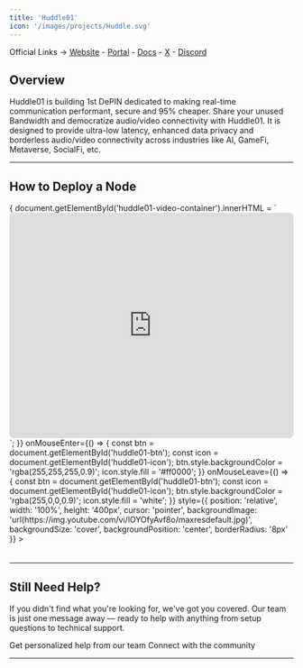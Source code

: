 ```yaml
---
title: 'Huddle01'
icon: '/images/projects/Huddle.svg'
---
```


Official Links → [Website](https://huddle01.com/) - [Portal](https://www.huddle01.network/) - [Docs](https://huddle01.com/media-node/documentation/drtc-network/media-node) - [X](https://x.com/huddle01com) - [Discord](https://discord.com/invite/huddle01)

## Overview

Huddle01 is building 1st DePIN dedicated to making real-time communication performant, secure and 95% cheaper. Share your unused Bandwidth and democratize audio/video connectivity with Huddle01. It is designed to provide ultra-low latency, enhanced data privacy and borderless audio/video connectivity across industries like AI, GameFi, Metaverse, SocialFi, etc.

---
## How to Deploy a Node
<Frame caption="">
  <div id="huddle01-video-container" style={{position: 'relative', width: '100%', height: '400px'}}>
    <div 
      onClick={() => {
        document.getElementById('huddle01-video-container').innerHTML = `
          <iframe width="100%" height="400" src="https://www.youtube.com/embed/lOYOfyAvf8o?autoplay=1" 
                  frameBorder="0" allowFullScreen style="border-radius: 8px;"></iframe>
        `;
      }}
      onMouseEnter={() => {
        const btn = document.getElementById('huddle01-btn');
        const icon = document.getElementById('huddle01-icon');
        btn.style.backgroundColor = 'rgba(255,255,255,0.9)';
        icon.style.fill = '#ff0000';
      }}
      onMouseLeave={() => {
        const btn = document.getElementById('huddle01-btn');
        const icon = document.getElementById('huddle01-icon');
        btn.style.backgroundColor = 'rgba(255,0,0,0.9)';
        icon.style.fill = 'white';
      }}
      style={{
        position: 'relative', width: '100%', height: '400px', cursor: 'pointer',
        backgroundImage: 'url(https://img.youtube.com/vi/lOYOfyAvf8o/maxresdefault.jpg)',
        backgroundSize: 'cover', backgroundPosition: 'center', borderRadius: '8px'
      }}
    >
      <div id="huddle01-btn" style={{
        position: 'absolute', bottom: '16px', right: '16px', width: '50px', height: '50px',
        backgroundColor: 'rgba(255,0,0,0.9)', borderRadius: '50%', display: 'flex',
        alignItems: 'center', justifyContent: 'center', transition: 'all 0.2s ease', pointerEvents: 'none'
      }}>
        <svg id="huddle01-icon" width="20" height="20" viewBox="0 0 24 24" fill="white">
          <path d="M8 5v14l11-7z"/>
        </svg>
      </div>
    </div>
  </div>
</Frame>

---


## Still Need Help?

If you didn't find what you're looking for, we've got you covered. Our team is just one message away — ready to help with anything from setup questions to technical support.

<CardGroup cols={2}>
  <Card title="Open Support Ticket" icon="rectangle-stack" href="https://discord.com/channels/1217243890352914552/1220638161407836241">
    Get personalized help from our team
  </Card>
  <Card title="Join Discord" icon="message-circle" href="https://discord.com/invite/JDkD4EaqcZ">
    Connect with the community
  </Card>
</CardGroup>

--- 